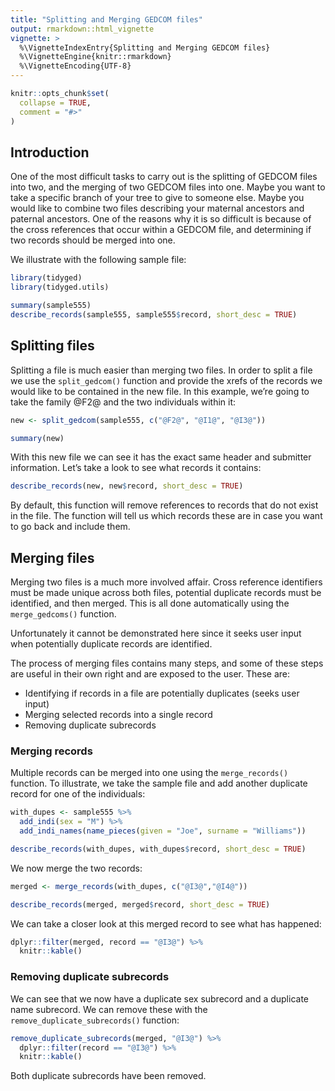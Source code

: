 ```yaml
---
title: "Splitting and Merging GEDCOM files"
output: rmarkdown::html_vignette
vignette: >
  %\VignetteIndexEntry{Splitting and Merging GEDCOM files}
  %\VignetteEngine{knitr::rmarkdown}
  %\VignetteEncoding{UTF-8}
---
```


```r
knitr::opts_chunk$set(
  collapse = TRUE,
  comment = "#>"
)
```

## Introduction

One of the most difficult tasks to carry out is the splitting of GEDCOM files into two, and the merging of two GEDCOM files into one. Maybe you want to take a specific branch of your tree to give to someone else. Maybe you would like to combine two files describing your maternal ancestors and paternal ancestors. One of the reasons why it is so difficult is because of the cross references that occur within a GEDCOM file, and determining if two records should be merged into one.

We illustrate with the following sample file:

```r
library(tidyged)
library(tidyged.utils)

summary(sample555)
describe_records(sample555, sample555$record, short_desc = TRUE)
```

## Splitting files

Splitting a file is much easier than merging two files. In order to split a file we use the `split_gedcom()` function and provide the xrefs of the records we would like to be contained in the new file. In this example, we're going to take the family @F2@ and the two individuals within it:

```r
new <- split_gedcom(sample555, c("@F2@", "@I1@", "@I3@"))

summary(new)
```

With this new file we can see it has the exact same header and submitter information. Let's take a look to see what records it contains:

```r
describe_records(new, new$record, short_desc = TRUE)
```

By default, this function will remove references to records that do not exist in the file. The function will tell us which records these are in case you want to go back and include them.


## Merging files

Merging two files is a much more involved affair. Cross reference identifiers must be made unique across both files, potential duplicate records must be identified, and then merged. This is all done automatically using the `merge_gedcoms()` function.

Unfortunately it cannot be demonstrated here since it seeks user input when potentially duplicate records are identified.

The process of merging files contains many steps, and some of these steps are useful in their own right and are exposed to the user. These are:

* Identifying if records in a file are potentially duplicates (seeks user input)
* Merging selected records into a single record
* Removing duplicate subrecords

### Merging records

Multiple records can be merged into one using the `merge_records()` function. To illustrate, we take the sample file and add another duplicate record for one of the individuals:

```r
with_dupes <- sample555 %>% 
  add_indi(sex = "M") %>% 
  add_indi_names(name_pieces(given = "Joe", surname = "Williams"))

describe_records(with_dupes, with_dupes$record, short_desc = TRUE)
```

We now merge the two records:

```r
merged <- merge_records(with_dupes, c("@I3@","@I4@"))

describe_records(merged, merged$record, short_desc = TRUE)
```

We can take a closer look at this merged record to see what has happened:

```r
dplyr::filter(merged, record == "@I3@") %>% 
  knitr::kable()
```

### Removing duplicate subrecords

We can see that we now have a duplicate sex subrecord and a duplicate name subrecord. We can remove these with the `remove_duplicate_subrecords()` function:

```r
remove_duplicate_subrecords(merged, "@I3@") %>% 
  dplyr::filter(record == "@I3@") %>%
  knitr::kable()
```

Both duplicate subrecords have been removed.

